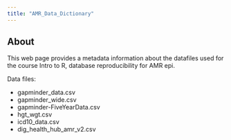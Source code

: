 ```yaml
---
title: "AMR_Data_Dictionary"
---
```

## About

This web page provides a metadata information about the datafiles used for the course Intro to R, database reproducibility for AMR epi.

 Data files:

- gapminder_data.csv
- gapminder_wide.csv
- gapminder-FiveYearData.csv
- hgt_wgt.csv
- icd10_data.csv
- dig_health_hub_amr_v2.csv
